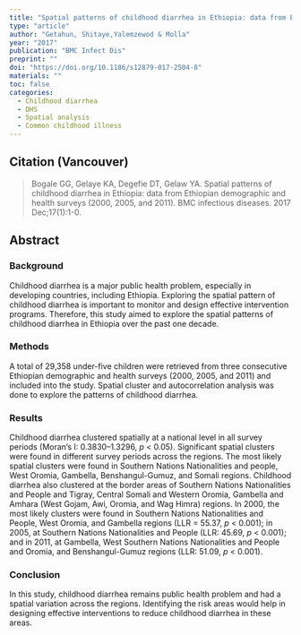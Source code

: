 ```yaml
---
title: "Spatial patterns of childhood diarrhea in Ethiopia: data from Ethiopian demographic and health surveys (2000, 2005, and 2011)."
type: "article"
author: "Getahun, Shitaye,Yalemzewod & Molla"
year: "2017"
publication: "BMC Infect Dis"
preprint: ""
doi: "https://doi.org/10.1186/s12879-017-2504-8"
materials: ""
toc: false
categories:
  - Childhood diarrhea
  - DHS
  - Spatial analysis 
  - Common childhood illness
---
```


## Citation (Vancouver)

> Bogale GG, Gelaye KA, Degefie DT, Gelaw YA. Spatial patterns of childhood diarrhea in Ethiopia: data from Ethiopian demographic and health surveys (2000, 2005, and 2011). BMC infectious diseases. 2017 Dec;17(1):1-0.

## Abstract

### Background

Childhood diarrhea is a major public health problem, especially in developing countries, including Ethiopia. Exploring the spatial pattern of childhood diarrhea is important to monitor and design effective intervention programs. Therefore, this study aimed to explore the spatial patterns of childhood diarrhea in Ethiopia over the past one decade.

### Methods

A total of 29,358 under-five children were retrieved from three consecutive Ethiopian demographic and health surveys (2000, 2005, and 2011) and included into the study. Spatial cluster and autocorrelation analysis was done to explore the patterns of childhood diarrhea.

### Results

Childhood diarrhea clustered spatially at a national level in all survey periods (Moran's I: 0.3830--1.3296, *p* \< 0.05). Significant spatial clusters were found in different survey periods across the regions. The most likely spatial clusters were found in Southern Nations Nationalities and people, West Oromia, Gambella, Benshangul-Gumuz, and Somali regions. Childhood diarrhea also clustered at the border areas of Southern Nations Nationalities and People and Tigray, Central Somali and Western Oromia, Gambella and Amhara (West Gojam, Awi, Oromia, and Wag Himra) regions. In 2000, the most likely clusters were found in Southern Nations Nationalities and People, West Oromia, and Gambella regions (LLR = 55.37, *p* \< 0.001); in 2005, at Southern Nations Nationalities and People (LLR: 45.69, *p* \< 0.001); and in 2011, at Gambella, West Southern Nations Nationalities and People and Oromia, and Benshangul-Gumuz regions (LLR: 51.09, *p* \< 0.001).

### Conclusion

In this study, childhood diarrhea remains public health problem and had a spatial variation across the regions. Identifying the risk areas would help in designing effective interventions to reduce childhood diarrhea in these areas.
